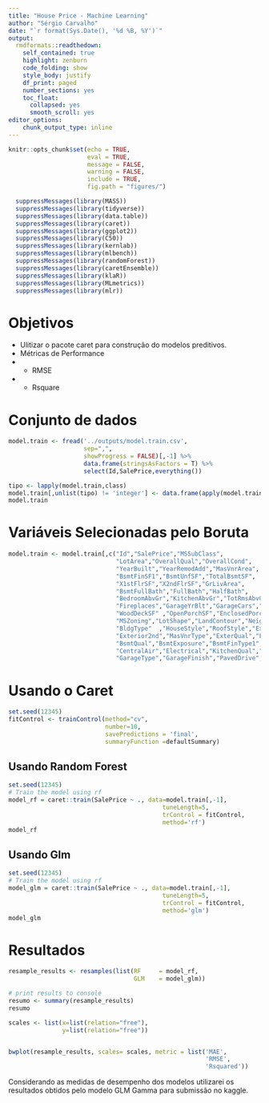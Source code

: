 ```yaml
---
title: "House Price - Machine Learning"
author: "Sérgio Carvalho"
date: "`r format(Sys.Date(), '%d %B, %Y')`"
output:
  rmdformats::readthedown:
    self_contained: true
    highlight: zenburn 
    code_folding: show
    style_body: justify
    df_print: paged
    number_sections: yes
    toc_float:
      collapsed: yes
      smooth_scroll: yes
editor_options: 
    chunk_output_type: inline
---
```



```r
knitr::opts_chunk$set(echo = TRUE, 
                      eval = TRUE, 
                      message = FALSE,
                      warning = FALSE, 
                      include = TRUE,
                      fig.path = "figures/")
```

```r

  suppressMessages(library(MASS))
  suppressMessages(library(tidyverse))
  suppressMessages(library(data.table))
  suppressMessages(library(caret))
  suppressMessages(library(ggplot2))
  suppressMessages(library(C50))
  suppressMessages(library(kernlab))
  suppressMessages(library(mlbench))
  suppressMessages(library(randomForest))
  suppressMessages(library(caretEnsemble))
  suppressMessages(library(klaR))
  suppressMessages(library(MLmetrics))
  suppressMessages(library(mlr))

```


# Objetivos

  * Ulitizar o pacote caret para construção do modelos preditivos.  
  * Métricas de Performance
  * * RMSE 
  * * Rsquare
  
  
# Conjunto de dados


```r
model.train <- fread('../outputs/model.train.csv', 
                     sep=",", 
                     showProgress = FALSE)[,-1] %>%
                     data.frame(stringsAsFactors = T) %>% 
                     select(Id,SalePrice,everything())  
```


```r
tipo <- lapply(model.train,class)
model.train[,unlist(tipo) != 'integer'] <- data.frame(apply(model.train[,unlist(tipo)!='integer'],2,factor))
model.train
```  

# Variáveis Selecionadas pelo Boruta

```r
model.train <- model.train[,c("Id","SalePrice","MSSubClass",
                              "LotArea","OverallQual","OverallCond",
                              "YearBuilt","YearRemodAdd","MasVnrArea",   
                              "BsmtFinSF1","BsmtUnfSF","TotalBsmtSF",
                              "X1stFlrSF","X2ndFlrSF","GrLivArea",
                              "BsmtFullBath","FullBath","HalfBath",
                              "BedroomAbvGr","KitchenAbvGr","TotRmsAbvGrd",
                              "Fireplaces","GarageYrBlt","GarageCars","GarageArea",
                              "WoodDeckSF" ,"OpenPorchSF","EnclosedPorch",
                              "MSZoning","LotShape","LandContour","Neighborhood",
                              "BldgType"  ,"HouseStyle","RoofStyle","Exterior1st",
                              "Exterior2nd","MasVnrType","ExterQual","Foundation",
                              "BsmtQual","BsmtExposure","BsmtFinType1","HeatingQC" ,   
                              "CentralAir","Electrical","KitchenQual","Functional",
                              "GarageType","GarageFinish","PavedDrive","SaleCondition")]
```


# Usando o Caret


```r
set.seed(12345)
fitControl <- trainControl(method="cv", 
                           number=10, 
                           savePredictions = 'final',
                           summaryFunction =defaultSummary)
```


## Usando Random Forest

```r
set.seed(12345)
# Train the model using rf
model_rf = caret::train(SalePrice ~ ., data=model.train[,-1], 
                                           tuneLength=5, 
                                           trControl = fitControl,
                                           method='rf')
model_rf
```


## Usando Glm

```r
set.seed(12345)
# Train the model using rf
model_glm = caret::train(SalePrice ~ ., data=model.train[,-1], 
                                           tuneLength=5, 
                                           trControl = fitControl,
                                           method='glm')
model_glm
```


# Resultados 


```r
resample_results <- resamples(list(RF     = model_rf,
                                   GLM    = model_glm))
```


```r
# print results to console
resumo <- summary(resample_results)
resumo
```


```r
scales <- list(x=list(relation="free"), 
               y=list(relation="free"))


bwplot(resample_results, scales= scales, metric = list('MAE',
                                                       'RMSE',
                                                       'Rsquared'))
```

Considerando as medidas de desempenho dos modelos utilizarei os resultados obtidos pelo modelo GLM Gamma para submissão no kaggle.





